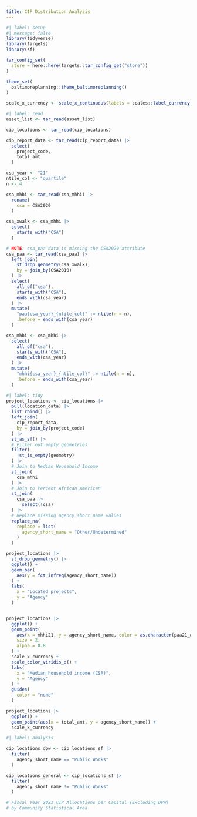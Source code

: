 ```yaml
---
title: CIP Distribution Analysis
---
```


```r
#| label: setup
#| message: false
library(tidyverse)
library(targets)
library(sf)

tar_config_set(
  store = here::here(targets::tar_config_get("store"))
)

theme_set(
  baltimoreplanning::theme_baltimoreplanning()
)

scale_x_currency <- scale_x_continuous(labels = scales::label_currency())
```


```r
#| label: read
asset_list <- tar_read(asset_list)

cip_locations <- tar_read(cip_locations)

cip_report_data <- tar_read(cip_report_data) |>
  select(
    project_code,
    total_amt
  )

csa_year <- "21"
ntile_col <- "quartile"
n <- 4

csa_mhhi <- tar_read(csa_mhhi) |>
  rename(
    csa = CSA2020
  )

csa_xwalk <- csa_mhhi |>
  select(
    starts_with("CSA")
  )

# NOTE: csa_paa data is missing the CSA2020 attribute
csa_paa <- tar_read(csa_paa) |>
  left_join(
    st_drop_geometry(csa_xwalk),
    by = join_by(CSA2010)
  ) |>
  select(
    all_of("csa"),
    starts_with("CSA"),
    ends_with(csa_year)
  ) |>
  mutate(
    "paa{csa_year}_{ntile_col}" := ntile(n = n),
    .before = ends_with(csa_year)
  )

csa_mhhi <- csa_mhhi |>
  select(
    all_of("csa"),
    starts_with("CSA"),
    ends_with(csa_year)
  ) |>
  mutate(
    "mhhi{csa_year}_{ntile_col}" := ntile(n = n),
    .before = ends_with(csa_year)
  )
```


```r
#| label: tidy
project_locations <- cip_locations |>
  pull(location_data) |>
  list_rbind() |>
  left_join(
    cip_report_data,
    by = join_by(project_code)
  ) |>
  st_as_sf() |>
  # Filter out empty geometries
  filter(
    !st_is_empty(geometry)
  ) |>
  # Join to Median Household Income
  st_join(
    csa_mhhi
  ) |>
  # Join to Percent African American
  st_join(
    csa_paa |>
      select(!csa)
  ) |>
  # Replace missing agency_short_name values
  replace_na(
    replace = list(
      agency_short_name = "Other/Undetermined"
    )
  )
```


```r
project_locations |>
  st_drop_geometry() |>
  ggplot() +
  geom_bar(
    aes(y = fct_infreq(agency_short_name))
  ) +
  labs(
    x = "Located projects",
    y = "Agency"
  )


project_locations |>
  ggplot() +
  geom_point(
    aes(x = mhhi21, y = agency_short_name, color = as.character(paa21_quartile)),
    size = 2,
    alpha = 0.8
  ) +
  scale_x_currency +
  scale_color_viridis_d() +
  labs(
    x = "Median household income (CSA)",
    y = "Agency"
  ) +
  guides(
    color = "none"
  )

project_locations |>
  ggplot() +
  geom_point(aes(x = total_amt, y = agency_short_name)) +
  scale_x_currency
```


```r
#| label: analysis

cip_locations_dpw <- cip_locations_sf |>
  filter(
    agency_short_name == "Public Works"
  )

cip_locations_general <- cip_locations_sf |>
  filter(
    agency_short_name != "Public Works"
  )

# Fiscal Year 2023 CIP Allocations per Capital (Excluding DPW)
# by Community Statistical Area
```


```r
```

